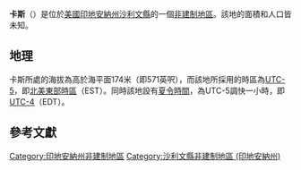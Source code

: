 {{noteTA
|G1=USState
|G2=地名
|G3=Unit
}}
{{Infobox settlement
|official_name            = 卡斯
|native_name = Cass
|settlement_type          = [[非建制地區|非建制地區]]
|image_skyline            = 
|imagesize                = 
|pushpin_map              = USA Indiana
|pushpin_label            = 卡斯
|pushpin_label_position   = top
|pushpin_map_caption      = 卡斯在印地安納州的位置
|subdivision_type         = [[世界政區索引|國家]]
|subdivision_type1        = [[美国州份|州份]]
|subdivision_type2        = [[印地安納州行政区划|縣]]
|subdivision_name         = [[美国|美国]]
|subdivision_name1        = [[印地安納州|印地安納州]]
|subdivision_name2        = [[沙利文縣_(印地安納州)|沙利文縣]]
|elevation_ft             = 571
|elevation_m              = 174
|area_total_km2           = 
|area_total_sq_mi         = 
|area_land_km2            = 
|area_land_sq_mi          = 
|area_water_km2           = 
|area_water_sq_mi         = 
|population_as_of         = 2010
|population_footnotes     = 
|population_total         = 
|population_metro         = 
|population_density_km2   = auto
|population_density_sq_mi = auto
|timezone                 = [[北美东部时区|北美东部时区]]
|utc_offset               = -5
|coordinates              = {{coord|39|05|14|N|87|16|42|W|display=inline,title}}
| coor_pinpoint           = 
| coordinates_footnotes   = 
|timezone_DST             = EDT
|utc_offset_DST           = -4
|postal_code_type         = [[美國郵區編號|郵區編號]]
|postal_code              = 47882
|area_code                = {{link-en|电话区号812|Area code 812|812}}
|blank_name = [[地名信息系统|GNIS ID]]
|blank_info = 432215<ref name="GNIS">{{cite gnis|432215|Cass}}</ref>
}}
'''卡斯'''（{{lang-en|Cass}}）是位於[[美國|美國]][[印地安納州|印地安納州]][[沙利文縣_(印地安納州)|沙利文縣]]的一個[[非建制地區|非建制地區]]。該地的面積和人口皆未知。

== 地理 ==
卡斯所處的海拔為高於海平面174米（即571英呎），而該地所採用的時區為[[UTC-5|UTC-5]]，即[[北美東部時區|北美東部時區]]（EST）。同時該地設有[[夏令時間|夏令時間]]，為UTC-5調快一小時，即[[UTC-4|UTC-4]]（EDT）。

== 參考文獻 ==
{{reflist}}

{{沙利文縣 (印地安納州)}}

{{DEFAULTSORT:Cass}}
[[Category:印地安納州非建制地區|Category:印地安納州非建制地區]]
[[Category:沙利文縣非建制地區_(印地安納州)|Category:沙利文縣非建制地區 (印地安納州)]]

{{Indiana-geo-stub}}